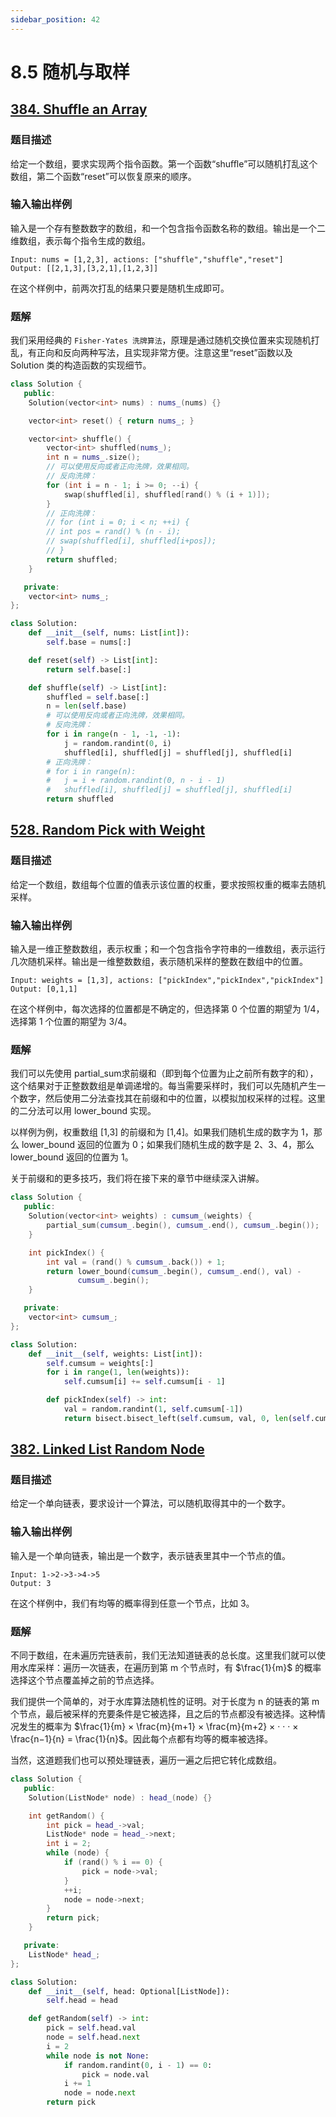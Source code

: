 ```yaml
---
sidebar_position: 42
---
```


# 8.5 随机与取样

## [384. Shuffle an Array](https://leetcode.com/problems/shuffle-an-array/)

### 题目描述

给定一个数组，要求实现两个指令函数。第一个函数“shuﬄe”可以随机打乱这个数组，第二个函数“reset”可以恢复原来的顺序。

### 输入输出样例

输入是一个存有整数数字的数组，和一个包含指令函数名称的数组。输出是一个二维数组，表示每个指令生成的数组。

```
Input: nums = [1,2,3], actions: ["shuffle","shuffle","reset"]
Output: [[2,1,3],[3,2,1],[1,2,3]]
```

在这个样例中，前两次打乱的结果只要是随机生成即可。

### 题解

我们采用经典的 `Fisher-Yates 洗牌算法`，原理是通过随机交换位置来实现随机打乱，有正向和反向两种写法，且实现非常方便。注意这里“reset”函数以及 Solution 类的构造函数的实现细节。

<Tabs>
<TabItem value="cpp" label="C++">

```cpp
class Solution {
   public:
    Solution(vector<int> nums) : nums_(nums) {}

    vector<int> reset() { return nums_; }

    vector<int> shuffle() {
        vector<int> shuffled(nums_);
        int n = nums_.size();
        // 可以使用反向或者正向洗牌，效果相同。
        // 反向洗牌：
        for (int i = n - 1; i >= 0; --i) {
            swap(shuffled[i], shuffled[rand() % (i + 1)]);
        }
        // 正向洗牌：
        // for (int i = 0; i < n; ++i) {
        // int pos = rand() % (n - i);
        // swap(shuffled[i], shuffled[i+pos]);
        // }
        return shuffled;
    }

   private:
    vector<int> nums_;
};
```

</TabItem>
<TabItem value="py" label="Python">

```py
class Solution:
    def __init__(self, nums: List[int]):
        self.base = nums[:]

    def reset(self) -> List[int]:
        return self.base[:]

    def shuffle(self) -> List[int]:
        shuffled = self.base[:]
        n = len(self.base)
        # 可以使用反向或者正向洗牌，效果相同。
        # 反向洗牌：
        for i in range(n - 1, -1, -1):
            j = random.randint(0, i)
            shuffled[i], shuffled[j] = shuffled[j], shuffled[i]
        # 正向洗牌：
        # for i in range(n):
        #   j = i + random.randint(0, n - i - 1)
        #   shuffled[i], shuffled[j] = shuffled[j], shuffled[i]
        return shuffled
```

</TabItem>

</Tabs>

## [528. Random Pick with Weight](https://leetcode.com/problems/random-pick-with-weight/)

### 题目描述

给定一个数组，数组每个位置的值表示该位置的权重，要求按照权重的概率去随机采样。

### 输入输出样例

输入是一维正整数数组，表示权重；和一个包含指令字符串的一维数组，表示运行几次随机采样。输出是一维整数数组，表示随机采样的整数在数组中的位置。

```
Input: weights = [1,3], actions: ["pickIndex","pickIndex","pickIndex"]
Output: [0,1,1]
```

在这个样例中，每次选择的位置都是不确定的，但选择第 0 个位置的期望为 1/4，选择第 1 个位置的期望为 3/4。

### 题解

我们可以先使用 partial_sum求前缀和（即到每个位置为止之前所有数字的和），这个结果对于正整数数组是单调递增的。每当需要采样时，我们可以先随机产生一个数字，然后使用二分法查找其在前缀和中的位置，以模拟加权采样的过程。这里的二分法可以用 lower_bound 实现。

以样例为例，权重数组 [1,3] 的前缀和为 [1,4]。如果我们随机生成的数字为 1，那么 lower_bound 返回的位置为 0；如果我们随机生成的数字是 2、3、4，那么 lower_bound 返回的位置为 1。

关于前缀和的更多技巧，我们将在接下来的章节中继续深入讲解。

<Tabs>
<TabItem value="cpp" label="C++">

```cpp
class Solution {
   public:
    Solution(vector<int> weights) : cumsum_(weights) {
        partial_sum(cumsum_.begin(), cumsum_.end(), cumsum_.begin());
    }

    int pickIndex() {
        int val = (rand() % cumsum_.back()) + 1;
        return lower_bound(cumsum_.begin(), cumsum_.end(), val) -
               cumsum_.begin();
    }

   private:
    vector<int> cumsum_;
};
```

</TabItem>
<TabItem value="py" label="Python">

```py
class Solution:
    def __init__(self, weights: List[int]):
        self.cumsum = weights[:]
        for i in range(1, len(weights)):
            self.cumsum[i] += self.cumsum[i - 1]

        def pickIndex(self) -> int:
            val = random.randint(1, self.cumsum[-1])
            return bisect.bisect_left(self.cumsum, val, 0, len(self.cumsum))
```

</TabItem>

</Tabs>

## [382. Linked List Random Node](https://leetcode.com/problems/linked-list-random-node/)

### 题目描述

给定一个单向链表，要求设计一个算法，可以随机取得其中的一个数字。

### 输入输出样例

输入是一个单向链表，输出是一个数字，表示链表里其中一个节点的值。

```
Input: 1->2->3->4->5
Output: 3
```

在这个样例中，我们有均等的概率得到任意一个节点，比如 3。

### 题解

不同于数组，在未遍历完链表前，我们无法知道链表的总长度。这里我们就可以使用水库采样：遍历一次链表，在遍历到第 m 个节点时，有 $\frac{1}{m}$ 的概率选择这个节点覆盖掉之前的节点选择。

我们提供一个简单的，对于水库算法随机性的证明。对于长度为 n 的链表的第 m 个节点，最后被采样的充要条件是它被选择，且之后的节点都没有被选择。这种情况发生的概率为 $\frac{1}{m} × \frac{m}{m+1} × \frac{m}{m+2} × · · · × \frac{n−1}{n} = \frac{1}{n}$。因此每个点都有均等的概率被选择。

当然，这道题我们也可以预处理链表，遍历一遍之后把它转化成数组。

<Tabs>
<TabItem value="cpp" label="C++">

```cpp
class Solution {
   public:
    Solution(ListNode* node) : head_(node) {}

    int getRandom() {
        int pick = head_->val;
        ListNode* node = head_->next;
        int i = 2;
        while (node) {
            if (rand() % i == 0) {
                pick = node->val;
            }
            ++i;
            node = node->next;
        }
        return pick;
    }

   private:
    ListNode* head_;
};
```

</TabItem>
<TabItem value="py" label="Python">

```py
class Solution:
    def __init__(self, head: Optional[ListNode]):
        self.head = head

    def getRandom(self) -> int:
        pick = self.head.val
        node = self.head.next
        i = 2
        while node is not None:
            if random.randint(0, i - 1) == 0:
                pick = node.val
            i += 1
            node = node.next
        return pick
```

</TabItem>

</Tabs>